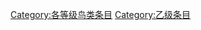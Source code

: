 {{catmore1|[[WikiProject:鸟类|WikiProject:鸟类]]}}
{{Articles by Quality|topic=鸟类|project=鸟类|format=TOC}}
{{empty category}}

[[Category:各等级鸟类条目|Category:各等级鸟类条目]]
[[Category:乙级条目|Category:乙级条目]]